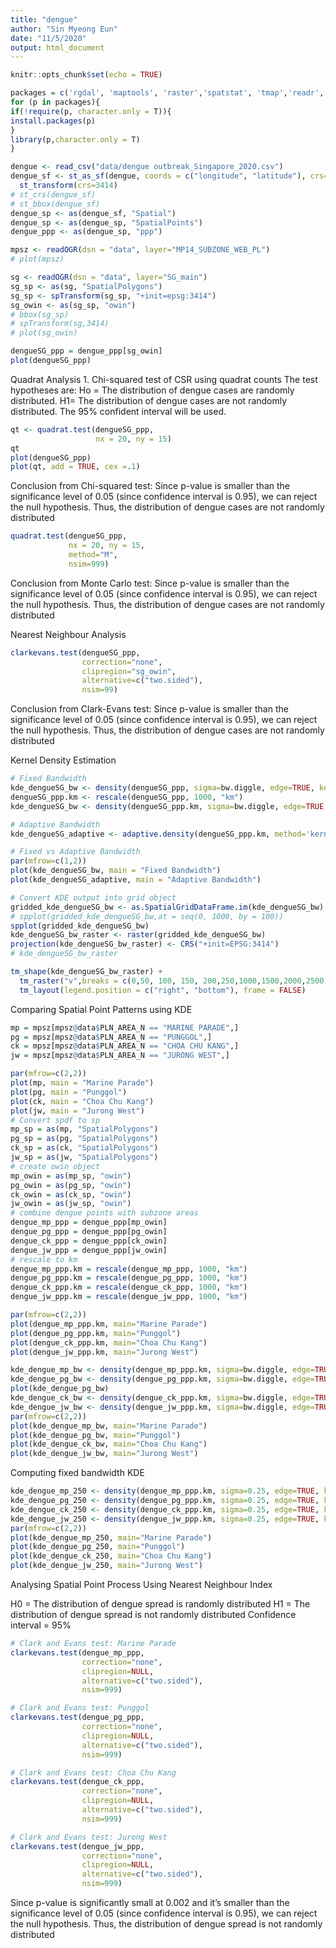 ```yaml
---
title: "dengue"
author: "Sin Myeong Eun"
date: "11/5/2020"
output: html_document
---
```


```r
knitr::opts_chunk$set(echo = TRUE)
```

```r
packages = c('rgdal', 'maptools', 'raster','spatstat', 'tmap','readr','dplyr','sf','ggplot2','lubridate')
for (p in packages){
if(!require(p, character.only = T)){
install.packages(p)
}
library(p,character.only = T)
}
```

```r
dengue <- read_csv("data/dengue outbreak_Singapore_2020.csv")
dengue_sf <- st_as_sf(dengue, coords = c("longitude", "latitude"), crs=4326) %>%
  st_transform(crs=3414)
# st_crs(dengue_sf)
# st_bbox(dengue_sf)
dengue_sp <- as(dengue_sf, "Spatial")
dengue_sp <- as(dengue_sp, "SpatialPoints")
dengue_ppp <- as(dengue_sp, "ppp")

mpsz <- readOGR(dsn = "data", layer="MP14_SUBZONE_WEB_PL")
# plot(mpsz)

sg <- readOGR(dsn = "data", layer="SG_main")
sg_sp <- as(sg, "SpatialPolygons")
sg_sp <- spTransform(sg_sp, "+init=epsg:3414")
sg_owin <- as(sg_sp, "owin")
# bbox(sg_sp)
# spTransform(sg,3414)
# plot(sg_owin)

dengueSG_ppp = dengue_ppp[sg_owin]
plot(dengueSG_ppp)
```

Quadrat Analysis
1. Chi-squared test of CSR using quadrat counts
The test hypotheses are:
Ho = The distribution of dengue cases are randomly distributed.
H1= The distribution of dengue cases are not randomly distributed.
The 95% confident interval will be used.

```r
qt <- quadrat.test(dengueSG_ppp, 
                   nx = 20, ny = 15)
qt
plot(dengueSG_ppp)
plot(qt, add = TRUE, cex =.1)
```
Conclusion from Chi-squared test:
Since p-value is smaller than the significance level of 0.05 (since confidence interval is 0.95), we can reject the null hypothesis. Thus, the distribution of dengue cases are not randomly distributed

```r
quadrat.test(dengueSG_ppp, 
             nx = 20, ny = 15,
             method="M",
             nsim=999)
```
Conclusion from Monte Carlo test:
Since p-value is smaller than the significance level of 0.05 (since confidence interval is 0.95), we can reject the null hypothesis. Thus, the distribution of dengue cases are not randomly distributed

Nearest Neighbour Analysis

```r
clarkevans.test(dengueSG_ppp,
                correction="none",
                clipregion="sg_owin",
                alternative=c("two.sided"),
                nsim=99)
```

Conclusion from Clark-Evans test:
Since p-value is smaller than the significance level of 0.05 (since confidence interval is 0.95), we can reject the null hypothesis. Thus, the distribution of dengue cases are not randomly distributed

Kernel Density Estimation
```r
# Fixed Bandwidth
kde_dengueSG_bw <- density(dengueSG_ppp, sigma=bw.diggle, edge=TRUE, kernel="gaussian") 
dengueSG_ppp.km <- rescale(dengueSG_ppp, 1000, "km")
kde_dengueSG_bw <- density(dengueSG_ppp.km, sigma=bw.diggle, edge=TRUE, kernel="gaussian")

# Adaptive Bandwidth
kde_dengueSG_adaptive <- adaptive.density(dengueSG_ppp.km, method='kernel')

# Fixed vs Adaptive Bandwidth
par(mfrow=c(1,2))
plot(kde_dengueSG_bw, main = "Fixed Bandwidth")
plot(kde_dengueSG_adaptive, main = "Adaptive Bandwidth")
```

```r
# Convert KDE output into grid object
gridded_kde_dengueSG_bw <- as.SpatialGridDataFrame.im(kde_dengueSG_bw)
# spplot(gridded_kde_dengueSG_bw,at = seq(0, 1000, by = 100))
spplot(gridded_kde_dengueSG_bw)
kde_dengueSG_bw_raster <- raster(gridded_kde_dengueSG_bw)
projection(kde_dengueSG_bw_raster) <- CRS("+init=EPSG:3414")
# kde_dengueSG_bw_raster

tm_shape(kde_dengueSG_bw_raster) + 
  tm_raster("v",breaks = c(0,50, 100, 150, 200,250,1000,1500,2000,2500)) +
  tm_layout(legend.position = c("right", "bottom"), frame = FALSE)
```
Comparing Spatial Point Patterns using KDE
```r
mp = mpsz[mpsz@data$PLN_AREA_N == "MARINE PARADE",]
pg = mpsz[mpsz@data$PLN_AREA_N == "PUNGGOL",]
ck = mpsz[mpsz@data$PLN_AREA_N == "CHOA CHU KANG",]
jw = mpsz[mpsz@data$PLN_AREA_N == "JURONG WEST",]

par(mfrow=c(2,2))
plot(mp, main = "Marine Parade")
plot(pg, main = "Punggol")
plot(ck, main = "Choa Chu Kang")
plot(jw, main = "Jurong West")
# Convert spdf to sp
mp_sp = as(mp, "SpatialPolygons")
pg_sp = as(pg, "SpatialPolygons")
ck_sp = as(ck, "SpatialPolygons")
jw_sp = as(jw, "SpatialPolygons")
# create owin object
mp_owin = as(mp_sp, "owin")
pg_owin = as(pg_sp, "owin")
ck_owin = as(ck_sp, "owin")
jw_owin = as(jw_sp, "owin")
# combine dengue points with subzone areas
dengue_mp_ppp = dengue_ppp[mp_owin]
dengue_pg_ppp = dengue_ppp[pg_owin]
dengue_ck_ppp = dengue_ppp[ck_owin]
dengue_jw_ppp = dengue_ppp[jw_owin]
# rescale to km
dengue_mp_ppp.km = rescale(dengue_mp_ppp, 1000, "km")
dengue_pg_ppp.km = rescale(dengue_pg_ppp, 1000, "km")
dengue_ck_ppp.km = rescale(dengue_ck_ppp, 1000, "km")
dengue_jw_ppp.km = rescale(dengue_jw_ppp, 1000, "km")

par(mfrow=c(2,2))
plot(dengue_mp_ppp.km, main="Marine Parade")
plot(dengue_pg_ppp.km, main="Punggol")
plot(dengue_ck_ppp.km, main="Choa Chu Kang")
plot(dengue_jw_ppp.km, main="Jurong West")

```

```r
kde_dengue_mp_bw <- density(dengue_mp_ppp.km, sigma=bw.diggle, edge=TRUE, kernel="gaussian")
kde_dengue_pg_bw <- density(dengue_pg_ppp.km, sigma=bw.diggle, edge=TRUE, kernel="gaussian")
plot(kde_dengue_pg_bw)
kde_dengue_ck_bw <- density(dengue_ck_ppp.km, sigma=bw.diggle, edge=TRUE, kernel="gaussian")
kde_dengue_jw_bw <- density(dengue_jw_ppp.km, sigma=bw.diggle, edge=TRUE, kernel="gaussian") 
par(mfrow=c(2,2))
plot(kde_dengue_mp_bw, main="Marine Parade")
plot(kde_dengue_pg_bw, main="Punggol")
plot(kde_dengue_ck_bw, main="Choa Chu Kang")
plot(kde_dengue_jw_bw, main="Jurong West")
```
Computing fixed bandwidth KDE
```r
kde_dengue_mp_250 <- density(dengue_mp_ppp.km, sigma=0.25, edge=TRUE, kernel="gaussian")
kde_dengue_pg_250 <- density(dengue_pg_ppp.km, sigma=0.25, edge=TRUE, kernel="gaussian")
kde_dengue_ck_250 <- density(dengue_ck_ppp.km, sigma=0.25, edge=TRUE, kernel="gaussian")
kde_dengue_jw_250 <- density(dengue_jw_ppp.km, sigma=0.25, edge=TRUE, kernel="gaussian")
par(mfrow=c(2,2))
plot(kde_dengue_mp_250, main="Marine Parade")
plot(kde_dengue_pg_250, main="Punggol")
plot(kde_dengue_ck_250, main="Choa Chu Kang")
plot(kde_dengue_jw_250, main="Jurong West")
```
Analysing Spatial Point Process Using Nearest Neighbour Index

H0 = The distribution of dengue spread is randomly distributed
H1 = The distribution of dengue spread is not randomly distributed
Confidence interval = 95%
```r
# Clark and Evans test: Marine Parade
clarkevans.test(dengue_mp_ppp,
                correction="none",
                clipregion=NULL,
                alternative=c("two.sided"),
                nsim=999)
```
```r
# Clark and Evans test: Punggol
clarkevans.test(dengue_pg_ppp,
                correction="none",
                clipregion=NULL,
                alternative=c("two.sided"),
                nsim=999)
```
```r
# Clark and Evans test: Choa Chu Kang
clarkevans.test(dengue_ck_ppp,
                correction="none",
                clipregion=NULL,
                alternative=c("two.sided"),
                nsim=999)
```
```r
# Clark and Evans test: Jurong West
clarkevans.test(dengue_jw_ppp,
                correction="none",
                clipregion=NULL,
                alternative=c("two.sided"),
                nsim=999)
```
Since p-value is significantly small at 0.002 and it’s smaller than the significance level of 0.05 (since confidence interval is 0.95), we can reject the null hypothesis. Thus, the distribution of dengue spread is not randomly distributed